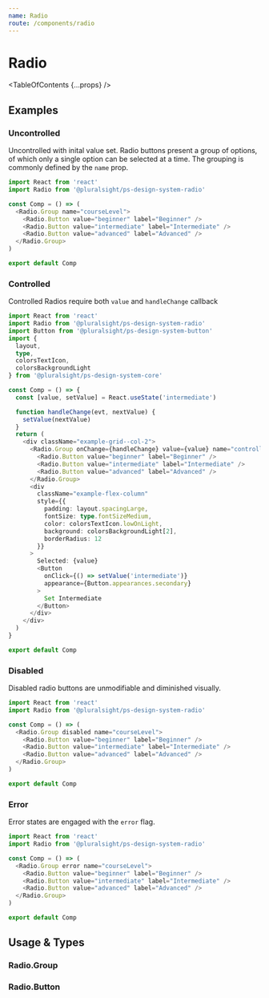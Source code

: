 ```yaml
---
name: Radio
route: /components/radio
---
```


# Radio

<TableOfContents {...props} />

## Examples

### Uncontrolled

Uncontrolled with inital value set. Radio buttons present a group of options, of which only a single option can be selected at a time. The grouping is commonly defined by the `name` prop.

```typescript
import React from 'react'
import Radio from '@pluralsight/ps-design-system-radio'

const Comp = () => (
  <Radio.Group name="courseLevel">
    <Radio.Button value="beginner" label="Beginner" />
    <Radio.Button value="intermediate" label="Intermediate" />
    <Radio.Button value="advanced" label="Advanced" />
  </Radio.Group>
)

export default Comp
```

### Controlled

Controlled Radios require both `value` and `handleChange` callback

```typescript
import React from 'react'
import Radio from '@pluralsight/ps-design-system-radio'
import Button from '@pluralsight/ps-design-system-button'
import {
  layout,
  type,
  colorsTextIcon,
  colorsBackgroundLight
} from '@pluralsight/ps-design-system-core'

const Comp = () => {
  const [value, setValue] = React.useState('intermediate')

  function handleChange(evt, nextValue) {
    setValue(nextValue)
  }
  return (
    <div className="example-grid--col-2">
      <Radio.Group onChange={handleChange} value={value} name="controlled">
        <Radio.Button value="beginner" label="Beginner" />
        <Radio.Button value="intermediate" label="Intermediate" />
        <Radio.Button value="advanced" label="Advanced" />
      </Radio.Group>
      <div
        className="example-flex-column"
        style={{
          padding: layout.spacingLarge,
          fontSize: type.fontSizeMedium,
          color: colorsTextIcon.lowOnLight,
          background: colorsBackgroundLight[2],
          borderRadius: 12
        }}
      >
        Selected: {value}
        <Button
          onClick={() => setValue('intermediate')}
          appearance={Button.appearances.secondary}
        >
          Set Intermediate
        </Button>
      </div>
    </div>
  )
}

export default Comp
```

### Disabled

Disabled radio buttons are unmodifiable and diminished visually.

```typescript
import React from 'react'
import Radio from '@pluralsight/ps-design-system-radio'

const Comp = () => (
  <Radio.Group disabled name="courseLevel">
    <Radio.Button value="beginner" label="Beginner" />
    <Radio.Button value="intermediate" label="Intermediate" />
    <Radio.Button value="advanced" label="Advanced" />
  </Radio.Group>
)

export default Comp
```

### Error

Error states are engaged with the `error` flag.

```typescript
import React from 'react'
import Radio from '@pluralsight/ps-design-system-radio'

const Comp = () => (
  <Radio.Group error name="courseLevel">
    <Radio.Button value="beginner" label="Beginner" />
    <Radio.Button value="intermediate" label="Intermediate" />
    <Radio.Button value="advanced" label="Advanced" />
  </Radio.Group>
)

export default Comp
```

## Usage & Types

<Usage
  install="npm install @pluralsight/ps-design-system-radio"
  import="import Radio from '@pluralsight/ps-design-system-radio'"
  packageName="radio"
  version={props.version}
/>

### Radio.Group

<TypesTable>
  <TypesProp
    name="disable"
    type="boolean"
    desc="standard input disable flag"
    default="false"
  />
  <TypesProp
    name="error"
    type="boolean"
    desc="error state flag"
    default="false"
  />
  <TypesProp name="label" type="string" desc="identifying string for group" />
  <TypesProp name="name" type="string" desc="form data identifier" />
  <TypesProp
    name="onChange"
    type="(Event, value: any) => void"
    desc="triggers on radio select"
  />
  <TypesProp
    name="subLabel"
    type="string"
    desc="supporting text or error messaging"
  />
  <TypesProp
    name="value"
    type="string | number"
    desc="if Radio.Group is controlled current selected radio value else if uncontrolled initial selected value"
  />
</TypesTable>

### Radio.Button

<TypesTable>
  <TypesProp name="label" type="React.ReactNode" desc="display text" />
  <TypesProp
    name="onBlur"
    type="(Event) => void"
    desc="triggers on radio blur"
  />
  <TypesProp
    name="onClick"
    type="(Event, value: any) => void"
    desc="triggers on radio select"
  />
  <TypesProp
    name="onFocus"
    type="(Event) => void"
    desc="triggers on radio focus"
  />
  <TypesProp name="value" type="string | number" desc="radio option value" />
</TypesTable>
